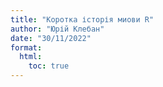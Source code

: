 ```yaml
---
title: "Коротка історія миови R"
author: "Юрій Клебан"
date: "30/11/2022"
format:
  html:
    toc: true
---
```


